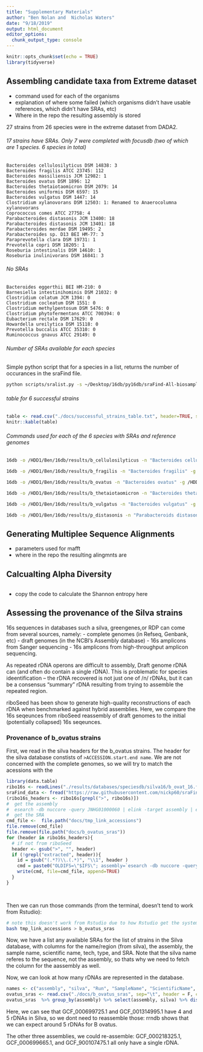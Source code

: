 ```yaml
---
title: "Supplementary Materials"
author: "Ben Nolan and  Nicholas Waters"
date: "9/18/2019"
output: html_document
editor_options: 
  chunk_output_type: console
---
```


```r
knitr::opts_chunk$set(echo = TRUE)
library(tidyverse)
```

## Assembling candidate taxa from Extreme dataset
- command used for each of the organisms
- explanation of where some failed (which organisms didn't have usable references, which didn't have SRAs, etc)
- Where in the repo the resulting assembly is stored

27 strains from 26 species were in the extreme dataset from DADA2.

###### 17 strains have SRAs. Only 7 were completed with focusdb (two of which are 1 species. 6 species in total)
```{}
Bacteroides cellulosilyticus DSM 14838: 3
Bacteroides fragilis ATCC 23745: 112
Bacteroides massiliensis JCM 12982: 1
Bacteroides ovatus DSM 1896: 12
Bacteroides thetaiotaomicron DSM 2079: 14
Bacteroides uniformis DSM 6597: 15
Bacteroides vulgatus DSM 1447: 14
Clostridium xylanovorans DSM 12503: 1: Renamed to Anaerocolumna xylanovorans
Coprococcus comes ATCC 27758: 4
Parabacteroides distasonis JCM 13400: 18
Parabacteroides distasonis JCM 13401: 18
Parabacteroides merdae DSM 19495: 2
Parabacteroides sp. D13 BEI HM-77: 3
Paraprevotella clara DSM 19731: 1
Prevotella copri DSM 18205: 1
Roseburia intestinalis DSM 14610: 1
Roseburia inulinivorans DSM 16841: 3
```


###### No SRAs
```{}
Bacteroides eggerthii BEI HM-210: 0
Barnesiella intestinihominis DSM 21032: 0
Clostridium celatum JCM 1394: 0
Clostridium cocleatum DSM 1551: 0 
Clostridium methylpentosum DSM 5476: 0
Clostridium phytofermentans ATCC 700394: 0
Eubacterium rectale DSM 17629: 0
Howardella ureilytica DSM 15118: 0
Prevotella buccalis ATCC 35310: 0 
Ruminococcus gnavus ATCC 29149: 0
```

###### Number of SRAs available for each species

Simple python script that for a species in a list, returns the number of occurances in the sraFind file.
```bash
python scripts/sralist.py -s ~/Desktop/16db/py16db/sraFind-All-biosample-with-SRA-hits.txt -l ~/Desktop/focusdb/docs/extreme_species_list.txt -o results/extreme_sra_count
```

###### table for 6 successful strains
```r
table <- read.csv("./docs/successful_strains_table.txt", header=TRUE, sep = " ")
knitr::kable(table)
```

###### Commands used for each of the 6 species with SRAs and reference genomes
```bash
16db -o /HDD1/Ben/16db/results/b_cellulosilyticus -n "Bacteroides cellulosilyticus" -g /HDD1/Ben/16db/results/b_cellulosilyticus/genomes/ -S 15 --memory 100 --cores 12

16db -o /HDD1/Ben/16db/results/b_fragilis -n "Bacteroides fragilis" -g /HDD1/Ben/16db/results/b_fragilis/genomes/ -S 15 --memory 100 --cores 12

16db -o /HDD1/Ben/16db/results/b_ovatus -n "Bacteroides ovatus" -g /HDD1/Ben/16db/results/b_ovatus/genomes/ -S 15 --memory 100 --cores 12

16db -o /HDD1/Ben/16db/results/b_thetaiotaomicron -n "Bacteroides thetaiotaomicron" -g /HDD1/Ben/16db/results/b_thetaiotaomicron/genomes/ -S 15 --memory 100 --cores 12

16db -o /HDD1/Ben/16db/results/b_vulgatus -n "Bacteroides vulgatus" -g /HDD1/Ben/16db/results/b_vulgatus/genomes/ -S 15 --memory 100 --cores 12

16db -o /HDD1/Ben/16db/results/p_distasonis -n "Parabacteroids distasonis" -g /HDD1/Ben/16db/results/p_distasonis/genomes/ -S 15 --memory 100 --cores 12
```


## Generating Multiplee Sequence Alignments
- parameters used for mafft
- where in the repo the resulting alingmnts are

## Calcualting Alpha Diversity
```r

```
- copy the code to calculate the Shannon entropy here


## Assessing the provenance of the Silva strains
16s sequences in databases such a silva, greengenes,or RDP can come from several sources, namely:
- complete genomes (in Refseq, Genbank, etc)
- draft genomes (in the NCBI's Assembly database)
- 16s amplicons from Sanger sequencing
- 16s amplicons from high-throughput amplicon sequencing.

As repeated rDNA operons are difficult to assembly, Draft genome rDNA can (and often do contain a single rDNA).  This is problematic for species ideentification -- the rDNA recovered is not just one of /n/ rDNAs, but it can be a consensus "summary" rDNA resulting from trying to assemble the repeated region.  

riboSeed has been show to generate high-quality reconstructions of each rDNA when benchmarked against hybrid assemblies. Here, we compare the 16s seqeunces from riboSeed reassembly of draft genomes to the initial (potentially collapsed) 16s seqeunces.

### Provenance of b_ovatus strains
First, we read in the silva headers for the b_ovatus strains. The header for the silva database constists of `>ACCESSION.start.end name`.  We are not concerned with the complete genomes, so we will try to match the acessions with the 
```r
library(data.table)
ribo16s <- readLines("./results/databases/speciesdb/silva16/b_ovat_16.fa.mafft")
sraFind_data <- fread("https://raw.githubusercontent.com/nickp60/sraFind/master/results/sraFind-All-biosample-with-SRA-hits.txt")
(ribo16s_headers <- ribo16s[grepl(">", ribo16s)])
#  get the assembly
#  esearch -db nuccore -query JNHG01000060 | elink -target assembly | esummary |xtract -pattern DocumentSummary -element AssemblyAccession
#  get the SRA
cmd_file <-  file.path("docs/tmp_link_accessions")
file.remove(cmd_file)
file.remove(file.path("docs/b_ovatus_sras"))
for (header in ribo16s_headers){
  # if not from riboSeed
  header <- gsub(">", "", header)
  if (!grepl("extracted", header)){
    id = gsub("(.*?)\\.(.*)", "\\1", header )
    cmd = paste0("OLDIFS=\"$IFS\"; assembly=`esearch -db nuccore -query ",id, " | elink -target biosample | elink -target assembly  | esummary | xtract -pattern DocumentSummary -element AssemblyAccession`; IFS=$\"\n\"; for line in `esearch -db nuccore -query ", id, " | elink -target biosample | elink -target sra |  esummary -format runinfo -mode xml | xtract -pattern Row -element Run -element SampleName -element ScientificName -element LibraryStrategy -element LibrarySource`; do echo -e \"${assembly}\t",   strsplit(header, split = " ")[[1]][1], "\t$line\"; done; IFS=$OLDIFS")
    write(cmd, file=cmd_file, append=TRUE)
  }
}

   
```
Then we can run those commands (from the terminal, doesn't tend to work from Rstudio):

```bash
# note this doesn't work from Rstudio due to how Rstudio get the system path.
bash tmp_link_accessions > b_ovatus_sras
```

Now, we have a list any available SRAs for the list of strains in the Silva database, with columns for the name/region (from silva), the assembly, the sample name, scientific name, tech, type, and SRA.  Note that the silva name referes to the sequence, not the assembly, so thats why we need  to fetch the column for the aassembly as well.

Now, we can look at how many rDNAs are represented in the database.
```r
names <- c("assembly", "silva", "Run", "SampleName", "ScientificName", "LibraryStrategy", "LibrarySource")
ovatus_sras <- read.csv("./docs/b_ovatus_sras", sep="\t", header = F, col.names = names)
ovatus_sras  %>% group_by(assembly) %>% select(assembly, silva) %>% distinct() %>%  summarize(n=n())
```
Here, we can see  that GCF_000699725.1 and GCF_001314995.1 have 4 and 5 rDNAs in Silva, so we dont need to reassemble those: rrndb shows that we can expect around  5 rDNAs for B ovatus.

The other three assemblies, we could re-assemble: GCF_000218325.1, GCF_000699665.1, and GCF_900107475.1 all only have a single rDNA.




